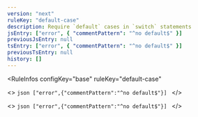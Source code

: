 ```yaml
---
version: "next"
ruleKey: "default-case"
description: Require `default` cases in `switch` statements
jsEntry: ["error", { "commentPattern": "^no default$" }]
previousJsEntry: null
tsEntry: ["error", { "commentPattern": "^no default$" }]
previousTsEntry: null
history: []
---
```


<RuleInfos 
  configKey="base" 
  ruleKey="default-case" 
>
  <>
    ```json
    ["error",{"commentPattern":"^no default$"}]
    ```
  </>

  <>
    ```json
    ["error",{"commentPattern":"^no default$"}]
    ```
  </>
</RuleInfos>
